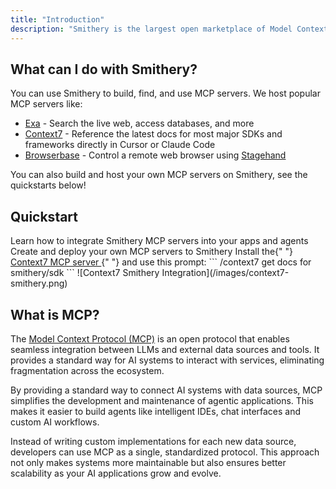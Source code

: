 ```yaml
---
title: "Introduction"
description: "Smithery is the largest open marketplace of Model Context Protocol (MCP) servers. We enable LLMs to do things like search the web, access databases, and more."
---
```


## What can I do with Smithery?

You can use Smithery to build, find, and use MCP servers. We host popular MCP servers like:

- [Exa](https://smithery.ai/server/exa) - Search the live web, access databases, and more
- [Context7](https://smithery.ai/server/@upstash/context7-mcp) - Reference the latest docs for most major SDKs and frameworks directly in Cursor or Claude Code
- [Browserbase](https://smithery.ai/server/@browserbasehq/mcp-browserbase) - Control a remote web browser using [Stagehand](https://stagehand.dev)

You can also build and host your own MCP servers on Smithery, see the quickstarts below!

## Quickstart

<CardGroup>
  <Card
    title="Use MCP Servers"
    icon="hammer"
    href="/getting_started/quickstart_connect"
  >
    Learn how to integrate Smithery MCP servers into your apps and agents
  </Card>
  <Card
    title="Build MCP Servers"
    icon="anvil"
    href="/getting_started/quickstart_build"
  >
    Create and deploy your own MCP servers to Smithery
  </Card>
</CardGroup>

<Tip>
  Install the{" "}
  <a href="https://smithery.ai/server/@upstash/context7-mcp" target="_blank">
    Context7 MCP server
  </a>{" "}
  and use this prompt: ``` /context7 get docs for smithery/sdk ``` ![Context7
  Smithery Integration](/images/context7-smithery.png)
</Tip>

## What is MCP?

The [Model Context Protocol (MCP)](https://modelcontextprotocol.io/) is an open protocol that enables seamless integration between LLMs and external data sources and tools. It provides a standard way for AI systems to interact with services, eliminating fragmentation across the ecosystem.

By providing a standard way to connect AI systems with data sources, MCP simplifies the development and maintenance of agentic applications. This makes it easier to build agents like intelligent IDEs, chat interfaces and custom AI workflows.

Instead of writing custom implementations for each new data source, developers can use MCP as a single, standardized protocol. This approach not only makes systems more maintainable but also ensures better scalability as your AI applications grow and evolve.
